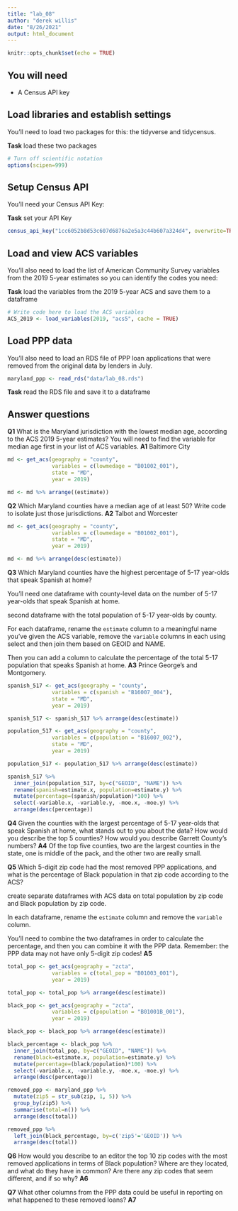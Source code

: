 ```yaml
---
title: "lab_08"
author: "derek willis"
date: "8/26/2021"
output: html_document
---
```


```r
knitr::opts_chunk$set(echo = TRUE)
```

## You will need

* A Census API key

## Load libraries and establish settings

You'll need to load two packages for this: the tidyverse and tidycensus.

**Task** load these two packages

```r
# Turn off scientific notation
options(scipen=999)
```

## Setup Census API

You'll need your Census API Key:

**Task** set your API Key

```r
census_api_key("1cc6052b8d53c607d6876a2e5a3c44b607a324d4", overwrite=TRUE)
```

## Load and view ACS variables

You'll also need to load the list of American Community Survey variables from the 2019 5-year estimates so you can identify the codes you need:

**Task** load the variables from the 2019 5-year ACS and save them to a dataframe

```r
# Write code here to load the ACS variables
ACS_2019 <- load_variables(2019, "acs5", cache = TRUE)
```

## Load PPP data

You'll also need to load an RDS file of PPP loan applications that were removed from the original data by lenders in July.

```r
maryland_ppp <- read_rds("data/lab_08.rds")
```

**Task** read the RDS file and save it to a dataframe

## Answer questions

**Q1** What is the Maryland jurisdiction with the lowest median age, according to the ACS 2019 5-year estimates? You will need to find the variable for median age first in your list of ACS variables.
**A1** Baltimore City

```r
md <- get_acs(geography = "county",
              variables = c(lowmedage = "B01002_001"),
              state = "MD",
              year = 2019)

md <- md %>% arrange((estimate)) 
```

**Q2** Which Maryland counties have a median age of at least 50? Write code to isolate just those jurisdictions.
**A2** Talbot and Worcester

```r
md <- get_acs(geography = "county",
              variables = c(lowmedage = "B01002_001"),
              state = "MD",
              year = 2019)

md <- md %>% arrange(desc(estimate)) 
```

**Q3** Which Maryland counties have the highest percentage of 5-17 year-olds that speak Spanish at home? 

You'll need one dataframe with county-level data on the number of 5-17 year-olds that speak Spanish at home.

second dataframe with the total population of 5-17 year-olds by county. 

For each dataframe, rename the `estimate` column to a meaningful name you've given the ACS variable, remove the `variable` columns in each using select and then join them based on GEOID and NAME. 

Then you can add a column to calculate the percentage of the total 5-17 population that speaks Spanish at home.
**A3** Prince George's and Montgomery.

```r
spanish_517 <- get_acs(geography = "county",
              variables = c(spanish = "B16007_004"),
              state = "MD",
              year = 2019)

spanish_517 <- spanish_517 %>% arrange(desc(estimate)) 

population_517 <- get_acs(geography = "county",
              variables = c(population = "B16007_002"),
              state = "MD",
              year = 2019)

population_517 <- population_517 %>% arrange(desc(estimate)) 

spanish_517 %>%
  inner_join(population_517, by=c("GEOID", "NAME")) %>%
  rename(spanish=estimate.x, population=estimate.y) %>%
  mutate(percentage=(spanish/population)*100) %>%
  select(-variable.x, -variable.y, -moe.x, -moe.y) %>%
  arrange(desc(percentage))
```

**Q4** Given the counties with the largest percentage of 5-17 year-olds that speak Spanish at home, what stands out to you about the data? How would you describe the top 5 counties? How would you describe Garrett County's numbers?
**A4** Of the top five counties, two are the largest counties in the state, one is middle of the pack, and the other two are really small. 

**Q5** Which 5-digit zip code had the most removed PPP applications, and what is the percentage of Black population in that zip code according to the ACS? 

create separate dataframes with ACS data on total population by zip code and Black population by zip code. 

In each dataframe, rename the `estimate` column and remove the `variable` column. 

You'll need to combine the two dataframes in order to calculate the percentage, and then you can combine it with the PPP data. Remember: the PPP data may not have only 5-digit zip codes!
**A5**

```r
total_pop <- get_acs(geography = "zcta",
              variables = c(total_pop = "B01003_001"),
              year = 2019)

total_pop <- total_pop %>% arrange(desc(estimate)) 

black_pop <- get_acs(geography = "zcta",
              variables = c(population = "B01001B_001"),
              year = 2019)

black_pop <- black_pop %>% arrange(desc(estimate)) 

black_percentage <- black_pop %>%
  inner_join(total_pop, by=c("GEOID", "NAME")) %>%
  rename(black=estimate.x, population=estimate.y) %>%
  mutate(percentage=(black/population)*100) %>%
  select(-variable.x, -variable.y, -moe.x, -moe.y) %>%
  arrange(desc(percentage))

removed_ppp <- maryland_ppp %>%
  mutate(zip5 = str_sub(zip, 1, 5)) %>%
  group_by(zip5) %>%
  summarise(total=n()) %>%
  arrange(desc(total))

removed_ppp %>% 
  left_join(black_percentage, by=c('zip5'='GEOID')) %>%
  arrange(desc(total))

```

**Q6** How would you describe to an editor the top 10 zip codes with the most removed applications in terms of Black population? Where are they located, and what do they have in common? Are there any zip codes that seem different, and if so why?
**A6**

**Q7** What other columns from the PPP data could be useful in reporting on what happened to these removed loans?
**A7**

